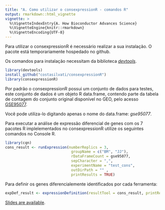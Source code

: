 ```yaml
---
title: "A. Como utilizar o consexpressionR - comandos R"
output: rmarkdown::html_vignette
vignette: >
  %\VignetteIndexEntry{A. How Bioconductor Advances Science}
  %\VignetteEngine{knitr::rmarkdown}
  %\VignetteEncoding{UTF-8}
---
```


Para utilizar o consexpressionR é necessário realizar a sua instalação. O pacote está temporariamente hospedado no github.

Os comandos para instalação necessitam da biblioteca [*devtools*](https://devtools.r-lib.org).

```r
library(devtools)
install_github("costasilvati/consexpressionR")
library(consexpressionR)

```

Por padrão o consexpressionR possui um conjunto de dados para testes, este conjunto de dados é um objeto R data.frame, contendo parte da tabela de contagem do conjunto original disponível no GEO, pelo acesso [GSE95077](https://www.ncbi.nlm.nih.gov/geo/query/acc.cgi?acc=GSE95077).

Você pode utiliza-lo digitando apenas o nome do data.frame: *gse95077*. 

Para executar a análise de expressão diferencial de genes com os 7 pacotes R implelementados no consexpressionR utilize os seguintes comandos no Console R.

```r
library(cqn)
cons_result <- runExpression(numberReplics = 3,
                              groupName = c("BM", "JJ"),
                              rDataFrameCount = gse95077,
                              sepCharacter = ",",
                              experimentName = "test_cons",
                              outDirPath = "" ,
                              printResults = TRUE)

```

Para definir os genes diferencialemente identificados por cada ferramenta:
```r
expDef_result <- expressionDefinition(resultTool = cons_result, printResults = TRUE)
```

<!-- Bioinformatic researchers contribute to science through development of
innovative methods, and through application of established methods to
understand data they and their collaborators generate. *Bioconductor*
(https://bioconductor.org) plays an essential role, providing a
way for researchers to share their scientific contributions with a
wide audience while encouraging many 'best practices' in software
development, dissemination, and use. But science and technology change
quickly. This talk addresses how *R* / *Bioconductor* adapts to
challenges like single-cell and spatial genomics, multi-omics, using
*R* with other software languages, containerization, and cloud
computing initiatives. -->

[Slides are available][slides].

[slides]: https://bit.ly/3PbX03F
